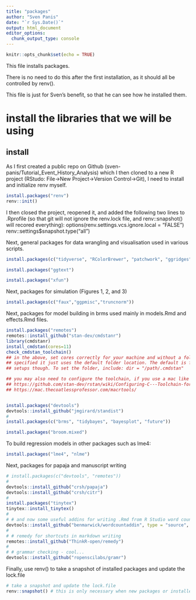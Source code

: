```yaml
---
title: "packages"
author: "Sven Panis"
date: "`r Sys.Date()`"
output: html_document
editor_options: 
  chunk_output_type: console
---
```


```r
knitr::opts_chunk$set(echo = TRUE)
```

This file installs packages.

There is no need to do this after the first installation, as it should all be 
controlled by renv(). 

This file is just for Sven's benefit, so that he can see how he installed them.

# install the libraries that we will be using #

## install ##

As I first created a public repo on Github (sven-panis/Tutorial_Event_History_Analysis) which I then cloned to a new R project (RStudo: File->New Project->Version Control->Git), I need to install and initialize renv myself.

```r
install.packages("renv")
renv::init()
```

I then closed the project, reopened it, and added the following two lines to .Rprofile (so that git will not ignore the renv.lock file, and renv::snapshot() will recored everything):
options(renv.settings.vcs.ignore.local = "FALSE") 
renv::settings$snapshot.type("all") 


Next, general packages for data wrangling and visualisation used in various scripts.

```r
install.packages(c("tidyverse", "RColorBrewer", "patchwork", "ggridges","cowplot"))

install.packages("ggtext")

install.packages("xfun")
```

Next, packages for simulation (Figures 1, 2, and 3)

```r
install.packages(c("faux","ggpmisc","truncnorm"))
```


Next, packages for model building in brms used mainly in models.Rmd and effects.Rmd
files.

```r
install.packages("remotes")
remotes::install_github("stan-dev/cmdstanr")
library(cmdstanr)
install_cmdstan(cores=11) 
check_cmdstan_toolchain() 
## in the above, set cores correctly for your machine and without a folder location
## specified it just uses the default folder location. The default is fine for most
## setups though. To set the folder, include: dir = "/path/.cmdstan"

## you may also need to configure the toolchain, if you use a mac like I do:
## https://github.com/stan-dev/rstan/wiki/Configuring-C---Toolchain-for-Mac
## https://mac.thecoatlessprofessor.com/macrtools/


install.packages("devtools")
devtools::install_github("jmgirard/standist")
# 
install.packages(c("brms", "tidybayes", "bayesplot", "future"))

install.packages("broom.mixed")
```

To build regression models in other packages such as lme4:

```r
install.packages("lme4", "nlme")
```

Next, packages for papaja and manuscript writing

```r
# install.packages(c("devtools", "remotes"))
# 
devtools::install_github("crsh/papaja")
devtools::install_github("crsh/citr")
# 
install.packages("tinytex")
tinytex::install_tinytex()
# 
# # and now some useful addins for writing .Rmd from R Studio word count
devtools::install_github("benmarwick/wordcountaddin", type = "source", dependencies = TRUE)
# 
# # remedy for shortcuts in markdown writing
remotes::install_github("ThinkR-open/remedy")
# 
# # grammar checking - cool...
devtools::install_github("ropenscilabs/gramr")
```



Finally, use renv() to take a snapshot of installed packages and update the lock.file 

```r
# take a snapshot and update the lock.file
renv::snapshot() # this is only necessary when new packages or installed or packages are updated.
```